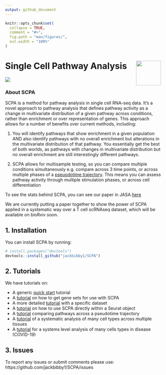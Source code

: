 ```yaml
---
output: github_document
---
```


<!-- README.md is generated from README.Rmd. Please edit that file -->

```r
knitr::opts_chunk$set(
  collapse = TRUE,
  comment = "#>",
  fig.path = "man/figures/",
  out.width = "100%"
)
```

<!-- badges: start -->
<!-- badges: end -->

# Single Cell Pathway Analysis <img src="man/figures/logo.png" align="right" width=80px/>
![](man/figures/scpa_outline.png)

### About SCPA
SCPA is a method for pathway analysis in single cell RNA-seq data. It's a novel approach to pathway analysis that defines pathway activity as a change in multivariate distribution of a given pathway across conditions, rather than enrichment or over representation of genes. This approach allows for a number of benefits over current methods, including:

1. You will identify pathways that show enrichment in a given population AND also identify pathways with no overall enrichment but alterations in the multivariate distribution of that pathway. You essentially get the best of both worlds, as pathways with changes in multivariate distribution but no overall enrichment are still interestingly different pathways.

1. SCPA allows for multisample testing, so you can compare multiple conditions simultaneously e.g. compare across 3 time points, or across multiple phases of a [pseuodotime trajectory](https://jackbibby1.github.io/SCPA/articles/pseudotime.html). This means you can assess pathway activity through multiple stimulation phases, or across cell differentiation

To see the stats behind SCPA, you can see our paper in JASA [here](https://www.tandfonline.com/doi/full/10.1080/01621459.2020.1791131)

We are currently putting a paper together to show the power of SCPA applied in a systematic way over
a T cell scRNAseq dataset, which will be available on bioRxiv soon.

## 1. Installation

You can install SCPA by running:

``` r
# install.packages("devtools")
devtools::install_github("jackbibby1/SCPA")
```

## 2. Tutorials
We have tutorials on:

- A generic [quick start](https://jackbibby1.github.io/SCPA/articles/quick_start.html) tutorial
- A [tutorial](https://jackbibby1.github.io/SCPA/articles/using_gene_sets.html) on how to get gene sets for use with SCPA
- A more detailed [tutorial](https://jackbibby1.github.io/SCPA/articles/comparing_two_populations.html) with a specific dataset
- A [tutorial](https://jackbibby1.github.io/SCPA/articles/seurat_comparison.html) on how to use SCPA directly within a Seurat object
- A [tutorial](https://jackbibby1.github.io/SCPA/articles/pseudotime.html) comparing pathways across a pseudotime trajectory
- A [tutorial](https://jackbibby1.github.io/SCPA/articles/systematic_tissue_comparison.html) of a systematic analysis of many cell types across multiple tissues
- A [tutorial](https://jackbibby1.github.io/SCPA/articles/disease_comparison.html) for a systems level analysis of many cells types in disease (COVID-19)


## 3. Issues

To report any issues or submit comments please use: https://github.com/jackbibby1/SCPA/issues




